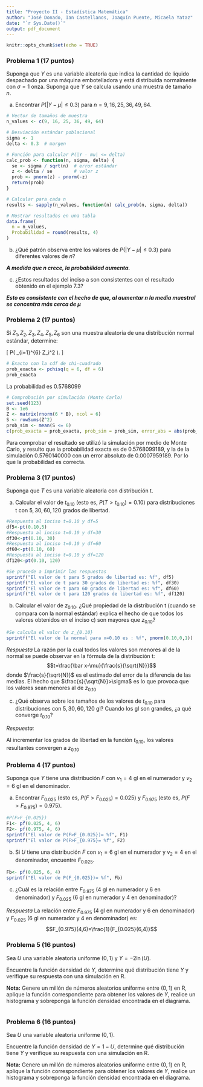 ```yaml
---
title: "Proyecto II - Estadística Matemática"
author: "José Donado, Ian Castellanos, Joaquín Puente, Micaela Yataz"
date: "`r Sys.Date()`"
output: pdf_document
---
```


```r
knitr::opts_chunk$set(echo = TRUE)
```

### Problema 1 (17 puntos)
Suponga que $Y$ es una variable aleatoria que indica la cantidad de líquido despachado por una máquina embotelladora y está distribuida normalmente con $\sigma = 1$ onza. Suponga que $Y$ se calcula usando una muestra de tamaño $n$.

a) Encontrar $P(|Y - \mu| \leq 0.3)$ para $n=9, 16, 25, 36, 49, 64$.

```r
# Vector de tamaños de muestra
n_values <- c(9, 16, 25, 36, 49, 64)

# Desviación estándar poblacional
sigma <- 1
delta <- 0.3  # margen

# Función para calcular P(|Y - mu| <= delta)
calc_prob <- function(n, sigma, delta) {
  se <- sigma / sqrt(n)  # error estándar
  z <- delta / se        # valor z
  prob <- pnorm(z) - pnorm(-z)
  return(prob)
}

# Calcular para cada n
results <- sapply(n_values, function(n) calc_prob(n, sigma, delta))

# Mostrar resultados en una tabla
data.frame(
  n = n_values,
  Probabilidad = round(results, 4)
)
```

b) ¿Qué patrón observa entre los valores de $P(|Y - \mu| \leq 0.3)$ para diferentes valores de $n$?  

***A medida que $n$ crece, la probabilidad aumenta.***

c) ¿Estos resultados del inciso a son consistentes con el resultado obtenido en el ejemplo 7.3?  

***Esto es consistente con el hecho de que, al aumentar $n$ la media muestral se concentra más cerca de $\mu$***


### Problema 2 (17 puntos)
Si $Z_1, Z_2, Z_3, Z_4, Z_5, Z_6$ son una muestra aleatoria de una distribución normal estándar, determine:

\[
P\left( \sum_{i=1}^{6} Z_i^2 \leq 6 \right).
\]

```r
# Exacto con la cdf de chi-cuadrado
prob_exacta <- pchisq(q = 6, df = 6)
prob_exacta
```

La probabilidad es 0.5768099

```r
# Comprobación por simulación (Monte Carlo)
set.seed(123)
B <- 1e6
Z <- matrix(rnorm(6 * B), ncol = 6)
S <- rowSums(Z^2)
prob_sim <- mean(S <= 6)
c(prob_exacta = prob_exacta, prob_sim = prob_sim, error_abs = abs(prob_sim - prob_exacta))
```

Para comprobar el resultado se utilizó la simulación por medio de Monte Carlo, y resulto que la probabilidad exacta es de 0.5768099189, y la de la simulación 0.5760140000 con un error absoluto de 0.0007959189. Por lo que la probabilidad es correcta.

### Problema 3 (17 puntos)
Suponga que $T$ es una variable aleatoria con distribución t.  

a) Calcular el valor de $t_{0.10}$ (esto es, $P(T > t_{0.10})=0.10$) para distribuciones t con $5, 30, 60, 120$ grados de libertad.  
```r
#Respuesta al inciso t=0.10 y df=5
df5<-pt(0.10,5)
#Respuesta al inciso t=0.10 y df=30
df30<-pt(0.10, 30)
#Respuesta al inciso t=0.10 y df=60
df60<-pt(0.10, 60)
#Respuesta al inciso t=0.10 y df=120
df120<-pt(0.10, 120)

#Se procede a imprimir las respuestas
sprintf("El valor de t para 5 grados de libertad es: %f", df5)
sprintf("El valor de t para 30 grados de libertad es: %f", df30)
sprintf("El valor de t para 60 grados de libertad es: %f", df60)
sprintf("El valor de t para 120 grados de libertad es: %f", df120)
```

b) Calcular el valor de $z_{0.10}$. ¿Qué propiedad de la distribución t (cuando se compara con la normal estándar) explica el hecho de que todos los valores obtenidos en el inciso c) son mayores que $z_{0.10}$?  

```r
#Se calcula el valor de z_{0.10}
sprintf("El valor de la normal para x=0.10 es : %f", pnorm(0.10,0,1))
```
*Respuesta*
La razón por la cual todos los valores son menores al de la normal se puede observar en la fórmula de la distribución t:
$$t=\frac{\bar x-\mu}{\frac{s}{\sqrt{N}}}$$
donde $\frac{s}{\sqrt{N}}$ es el estimado del error de la diferencia de las medias.
El hecho que  $\frac{s}{\sqrt{N}}>\sigma$ es lo que provoca que los valores sean menores al de $z_{0.10}$

c) ¿Qué observa sobre los tamaños de los valores de $t_{0.10}$ para distribuciones con $5, 30, 60, 120$ gl? Cuando los gl son grandes, ¿a qué converge $t_{0.10}$?  

*Respuesta:*

Al incrementar los grados de libertad en la función $t_{0.10}$, los valores resultantes convergen a $z_{0.10}$


### Problema 4 (17 puntos)
Suponga que $Y$ tiene una distribución $F$ con $v_1=4$ gl en el numerador y $v_2=6$ gl en el denominador.  

a) Encontrar $F_{0.025}$ (esto es, $P(F > F_{0.025})=0.025$) y $F_{0.975}$ (esto es, $P(F > F_{0.975})=0.975$).  
```r
#P(F>F_{0.025})
F1<- pf(0.025, 4, 6)
F2<- pf(0.975, 4, 6)
sprintf("El valor de P(F>F_{0.025})= %f", F1)
sprintf("El valor de P(F>F_{0.975}= %f", F2)
```


b) Si $U$ tiene una distribución $F$ con $v_1=6$ gl en el numerador y $v_2=4$ en el denominador, encuentre $F_{0.025}$.  

```r
Fb<- pf(0.025, 6, 4)
sprintf("El valor de P(F_{0.025})= %f", Fb)
```

c) ¿Cuál es la relación entre $F_{0.975}$ (4 gl en numerador y 6 en denominador) y $F_{0.025}$ (6 gl en numerador y 4 en denominador)?  

*Respuesta*
La relación entre $F_{0.975}$ (4 gl en numerador y 6 en denominador) y $F_{0.025}$ (6 gl en numerador y 4 en denominador) es:
$$F_{0.975}(4,6)=\frac{1}{F_{0.025}(6,4)}$$


### Problema 5 (16 puntos)
Sea $U$ una variable aleatoria uniforme $(0,1)$ y $Y = -2\ln(U)$.  

Encuentre la función densidad de $Y$, determine qué distribución tiene $Y$ y verifique su respuesta con una simulación en R.  

**Nota:** Genere un millón de números aleatorios uniforme entre $(0,1)$ en R, aplique la función correspondiente para obtener los valores de $Y$, realice un histograma y sobreponga la función densidad encontrada en el diagrama.  

```r

```


### Problema 6 (16 puntos)
Sea $U$ una variable aleatoria uniforme $(0,1)$.  

Encuentre la función densidad de $Y = 1 - U$, determine qué distribución tiene $Y$ y verifique su respuesta con una simulación en R.  

**Nota:** Genere un millón de números aleatorios uniforme entre $(0,1)$ en R, aplique la función correspondiente para obtener los valores de $Y$, realice un histograma y sobreponga la función densidad encontrada en el diagrama.  

```r

```

